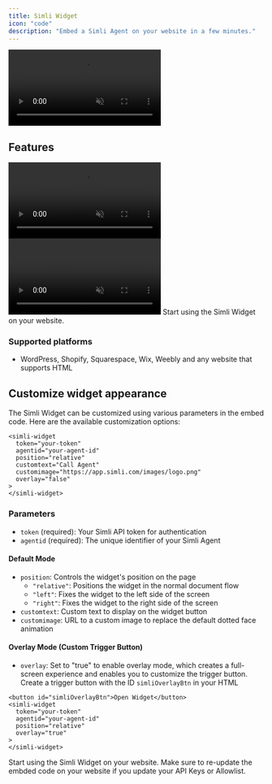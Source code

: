 ```yaml
---
title: Simli Widget
icon: "code"
description: "Embed a Simli Agent on your website in a few minutes."
---
```


<Frame>
  <video
    autoPlay
    muted
    loop
    playsInline
    className=""
    src="/images/widget1.mp4"
  ></video>
</Frame>


## Features

<CardGroup>
<Card title="Customize widget appearance" icon="palette">
<Frame>
  <video
    autoPlay
    muted
    loop
    playsInline
    className=""
    src="/images/widget2.mp4"
  ></video>
</Frame>
</Card>

<Card title="Share Agent link" icon="link">
<Frame>
  <video
    autoPlay
    muted
    loop
    playsInline
    className=""
    src="/images/widget3.mp4"
  ></video>
</Frame>
</Card>
</CardGroup>
<Card title="Simli Widget" icon="code" href="https://app.simli.com">
  Start using the Simli Widget on your website.
</Card>

### Supported platforms
- WordPress, Shopify, Squarespace, Wix, Weebly and any website that supports HTML

## Customize widget appearance

The Simli Widget can be customized using various parameters in the embed code. Here are the available customization options:

```tsx
<simli-widget
  token="your-token"
  agentid="your-agent-id"
  position="relative"
  customtext="Call Agent"
  customimage="https://app.simli.com/images/logo.png"
  overlay="false"
>
</simli-widget>
```

### Parameters

- `token` (required): Your Simli API token for authentication
- `agentid` (required): The unique identifier of your Simli Agent

#### Default Mode
- `position`: Controls the widget's position on the page
  - `"relative"`: Positions the widget in the normal document flow
  - `"left"`: Fixes the widget to the left side of the screen
  - `"right"`: Fixes the widget to the right side of the screen
- `customtext`: Custom text to display on the widget button
- `customimage`: URL to a custom image to replace the default dotted face animation

#### Overlay Mode (Custom Trigger Button)
- `overlay`: Set to "true" to enable overlay mode, which creates a full-screen experience and enables you to customize the trigger button. Create a trigger button with the ID `simliOverlayBtn` in your HTML

```tsx
<button id="simliOverlayBtn">Open Widget</button>
<simli-widget
  token="your-token"
  agentid="your-agent-id"
  position="relative"
  overlay="true"
>
</simli-widget>
```

<Card title="Simli Widget" icon="code" href="https://app.simli.com">
  Start using the Simli Widget on your website.
</Card>

<Info>
  Make sure to re-update the embded code on your website if you update your API Keys or Allowlist.
</Info>
